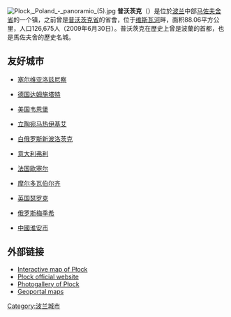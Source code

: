 [[File:Plock,_Poland_-_panoramio_(5).jpg|thumb]]
'''普沃茨克'''（'''{{lang-pl|Płock}}'''）是位於[[波兰|波兰]]中部[[马佐夫舍省|马佐夫舍省]]的一个镇，之前曾是[[普沃茨克省|普沃茨克省]]的省會，位于[[维斯瓦河|维斯瓦河]]畔，面积88.06平方公里，人口126,675人（2009年6月30日）。普沃茨克在歷史上曾是波蘭的首都，也是馬佐夫舍的歷史名城。

== 友好城市 ==
* {{flagicon|Serbia}}[[塞尔维亚|塞尔维亚]][[洛兹尼察|洛兹尼察]]
* {{flagicon|Germany}}[[德国|德国]][[达姆施塔特|达姆施塔特]]
* {{flagicon|USA}}[[美国|美国]][[韦恩堡_(印第安纳州)|韦恩堡]]
* {{flagicon|Lithuania}}[[立陶宛|立陶宛]][[马热伊基艾|马热伊基艾]]
* {{flagicon|Belarus}}[[白俄罗斯|白俄罗斯]][[新波洛茨克|新波洛茨克]]
* {{flagicon|Italy}}[[意大利|意大利]][[弗利|弗利]]
* {{flagicon|France}}[[法国|法国]][[欧塞尔|欧塞尔]]
* {{flagicon|Moldova}}[[摩尔多瓦|摩尔多瓦]][[伯尔齐|伯尔齐]]
* {{flagicon|UK}}[[英国|英国]][[瑟罗克|瑟罗克]]
* {{flagicon|Russia}}[[俄罗斯|俄罗斯]][[梅季希|梅季希]]
* {{flagicon|China}}[[中國|中國]][[淮安市|淮安市]]

== 外部链接 ==
* [https://web.archive.org/web/20061110043327/http://interplan.pl/ Interactive map of Płock]
* [http://www.ump.pl/en/ Płock official website] {{Wayback|url=http://www.ump.pl/en/ |date=20111124064741 }}
* [http://galeria.plock24.pl/ Photogallery of Płock] {{Wayback|url=http://galeria.plock24.pl/ |date=20210201153700 }}
* [http://212.244.179.188/website/Orto/viewer.htm?ActiveLayer=1&Query=IDPOWIATU%20%3D%20%271462%27&queryZoom=yes Geoportal maps] {{Wayback|url=http://212.244.179.188/website/Orto/viewer.htm?ActiveLayer=1&Query=IDPOWIATU%20%3D%20%271462%27&queryZoom=yes |date=20070928013445 }}

{{Authority control}}
{{DEFAULTSORT:Płock}}
[[Category:波兰城市|Category:波兰城市]]
{{Poland-geo-stub}}